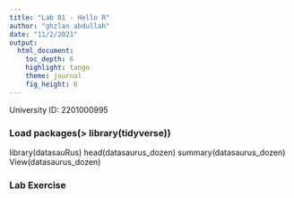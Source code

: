 ```yaml
---
title: "Lab 01 - Hello R"
author: "ghzlan abdullah"
date: "11/2/2021"
output: 
  html_document: 
    toc_depth: 6
    highlight: tango
    theme: journal
    fig_height: 6
---
```


University ID: 2201000995

### Load packages(> library(tidyverse))
library(datasauRus)
head(datasaurus_dozen)
summary(datasaurus_dozen)
View(datasaurus_dozen) 

### Lab Exercise



